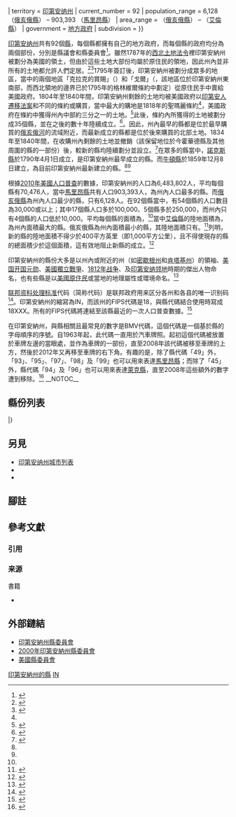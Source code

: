 {{noteTA
|1 = zh-cn:县; zh-tw:郡; zh-hk:縣
}}

{{Infobox subdivision type
| name             = 印第安納州行政區劃  
| map              = {{Image label begin|image=Indiana Locator Map.PNG|width={{{width|450}}}|float={{{float|right}}}|margin={{#switch:{{{float|right}}}|right=0.5em 0 0.5em 1em|left=0.5em 1em 0.5em 0}}}}
{{Image label|x=110|y=40|scale={{{width|450}}}/450|text=<sup>[[萊克縣_(印地安納州)|萊<br/>克<br/>縣]]</sup>}}
{{Image label|x=140|y=30|scale={{{width|450}}}/450|text=<sup>[[波特縣_(印地安納州)|波<br/>特<br/>縣]]</sup>}}
{{Image label|x=165|y=30|scale={{{width|450}}}/450|text=<sup>[[拉波特縣_(印地安納州)|拉波<br/>特縣]]</sup>}}
{{Image label|x=200|y=20|scale={{{width|450}}}/450|text=<sup>[[聖約瑟夫縣_(印地安納州)|聖約瑟<br/>夫縣]]</sup>}}
{{Image label|x=234|y=25|scale={{{width|450}}}/450|text=<sup>[[埃爾克哈特縣_(印地安納州)|埃爾克<br/>哈特縣]]</sup>}}
{{Image label|x=275|y=22|scale={{{width|450}}}/450|text=<sup>[[拉格蘭奇縣_(印地安納州)|拉格蘭<br/>奇縣]]</sup>}}
{{Image label|x=315|y=22|scale={{{width|450}}}/450|text=<sup>[[斯托本縣_(印地安納州)|斯托<br/>本縣]]</sup>}}
{{Image label|x=110|y=90|scale={{{width|450}}}/450|text=<sup>[[牛頓縣_(印地安納州)|牛<br/>頓<br/>縣]]</sup>}}
{{Image label|x=130|y=75|scale={{{width|450}}}/450|text=<sup>[[傑斯帕縣_(印地安納州)|傑<br/>斯<br/>帕<br/>縣]]</sup>}}
{{Image label|x=156|y=70|scale={{{width|450}}}/450|text=<sup>[[斯塔克縣_(印地安納州)|斯塔克縣]]</sup>}}
{{Image label|x=160|y=88|scale={{{width|450}}}/450|text=<sup>[[普瓦斯基縣_(印地安納州)|普瓦斯<br/>基縣]]</sup>}}
{{Image label|x=203|y=50|scale={{{width|450}}}/450|text=<sup>[[馬歇爾縣_(印地安納州)|馬歇<br/>爾縣]]</sup>}}
{{Image label|x=200|y=90|scale={{{width|450}}}/450|text=<sup>[[富爾頓縣_(印地安納州)|富爾頓縣]]</sup>}}
{{Image label|x=235|y=54|scale={{{width|450}}}/450|text=<sup>[[科西阿斯科縣_(印地安納州)|科西<br/>阿斯<br/>科縣]]</sup>}}
{{Image label|x=275|y=50|scale={{{width|450}}}/450|text=<sup>[[諾布爾縣_(印地安納州)|諾布爾縣]]</sup>}}
{{Image label|x=270|y=70|scale={{{width|450}}}/450|text=<sup>[[惠特利縣_(印地安納州)|惠特<br/>利縣]]</sup>}}
{{Image label|x=312|y=43|scale={{{width|450}}}/450|text=<sup>[[迪卡尔布县_(印第安纳州)|迪卡<br/>爾布縣]]</sup>}}
{{Image label|x=304|y=84|scale={{{width|450}}}/450|text=<sup>[[艾倫縣_(印地安納州)|艾倫縣]]</sup>}}
{{Image label|x=112|y=140|scale={{{width|450}}}/450|text=<sup>[[本頓縣_(印地安納州)|本頓縣]]</sup>}}
{{Image label|x=150|y=118|scale={{{width|450}}}/450|text=<sup>[[懷特縣_(印地安納州)|懷特縣]]</sup>}}
{{Image label|x=183|y=140|scale={{{width|450}}}/450|text=<sup>[[卡洛爾縣_(印地安納州)|卡洛<br/>爾縣]]</sup>}}
{{Image label|x=190|y=115|scale={{{width|450}}}/450|text=<sup>[[卡斯縣_(印地安納州)|卡斯縣]]</sup>}}
{{Image label|x=225|y=108|scale={{{width|450}}}/450|text=<sup>[[邁阿密縣_(印地安納州)|邁<br/>阿<br/>密]]</sup>}}
{{Image label|x=245|y=110|scale={{{width|450}}}/450|text=<sup>[[沃巴什縣_(印地安納州)|沃巴<br/>什縣]]</sup>}}
{{Image label|x=275|y=108|scale={{{width|450}}}/450|text=<sup>[[亨廷頓縣_(印地安納州)|亨廷<br/>頓縣]]</sup>}}
{{Image label|x=300|y=115|scale={{{width|450}}}/450|text=<sup>[[韋爾斯縣_(印地安納州)|韋<br/>爾<br/>斯]]</sup>}}
{{Image label|x=320|y=120|scale={{{width|450}}}/450|text=<sup>[[亞當斯縣_(印地安納州)|亞當<br/>斯縣]]</sup>}}
{{Image label|x=112|y=163|scale={{{width|450}}}/450|text=<sup>[[沃倫縣_(印地安納州)|沃倫縣]]</sup>}}
{{Image label|x=152|y=157|scale={{{width|450}}}/450|text=<sup>[[蒂珀卡努縣_(印地安納州)|蒂珀<br/>卡努]]</sup>}}
{{Image label|x=188|y=168|scale={{{width|450}}}/450|text=<sup>[[克林頓縣_(印地安納州)|克林<br/>頓縣]]</sup>}}
{{Image label|x=210|y=156|scale={{{width|450}}}/450|text=<sup>[[霍華德縣_(印地安納州)|霍華德縣]]</sup>}}
{{Image label|x=212|y=169|scale={{{width|450}}}/450|text=<sup>[[蒂普頓縣_(印地安納州)|蒂普頓縣]]</sup>}}
{{Image label|x=250|y=150|scale={{{width|450}}}/450|text=<sup>[[格蘭特縣_(印地安納州)|格蘭特]]</sup>}}
{{Image label|x=280|y=150|scale={{{width|450}}}/450|text=<sup>[[布萊克福德縣_(印地安納州)|布萊克<br/>福德]]</sup>}}
{{Image label|x=310|y=165|scale={{{width|450}}}/450|text=<sup>[[傑伊縣_(印地安納州)|傑伊縣]]</sup>}}
{{Image label|x=122|y=200|scale={{{width|450}}}/450|text=<sup>[[方廷縣_(印地安納州)|方廷]]</sup>}}
{{Image label|x=148|y=190|scale={{{width|450}}}/450|text=<sup>[[蒙哥馬利縣_(印地安納州)|蒙哥馬<br/>利縣]]</sup>}}
{{Image label|x=185|y=200|scale={{{width|450}}}/450|text=<sup>[[布恩縣_(印地安納州)|布恩縣]]</sup>}}
{{Image label|x=220|y=190|scale={{{width|450}}}/450|text=<sup>[[漢密爾頓縣_(印地安納州)|漢密<br/>爾頓]]</sup>}}
{{Image label|x=250|y=186|scale={{{width|450}}}/450|text=<sup>[[麥迪遜縣_(印地安納州)|麥迪<br/>遜縣]]</sup>}}
{{Image label|x=278|y=175|scale={{{width|450}}}/450|text=<sup>[[特拉華縣_(印地安納州)|特拉<br/>華縣]]</sup>}}
{{Image label|x=310|y=180|scale={{{width|450}}}/450|text=<sup>[[蘭道夫縣_(印地安納州)|蘭道<br/>夫縣]]</sup>}}
{{Image label|x=55|y=235|scale={{{width|450}}}/450|text=<sup>[[弗米利恩縣_(印地安納州)|弗米利恩縣→]]</sup>}}
{{Image label|x=120|y=225|scale={{{width|450}}}/450|text=<sup>[[帕克縣_(印地安納州)|帕克縣]]</sup>}}
{{Image label|x=155|y=240|scale={{{width|450}}}/450|text=<sup>[[普特南縣_(印地安納州)|普特<br/>南縣]]</sup>}}
{{Image label|x=180|y=220|scale={{{width|450}}}/450|text=<sup>[[亨德里克斯縣_(印地安納州)|亨德里<br/>克斯縣]]</sup>}}
{{Image label|x=215|y=224|scale={{{width|450}}}/450|text=<sup>[[馬里昂縣_(印地安納州)|馬里<br/>昂縣]]</sup>}}
{{Image label|x=245|y=222|scale={{{width|450}}}/450|text=<sup>[[漢考克縣_(印地安納州)|漢考<br/>克縣]]</sup>}}
{{Image label|x=275|y=210|scale={{{width|450}}}/450|text=<sup>[[亨利县_(印第安纳州)|亨利縣]]</sup>}}
{{Image label|x=306|y=215|scale={{{width|450}}}/450|text=<sup>[[韋恩縣_(印地安納州)|韋恩縣]]</sup>}}
{{Image label|x=110|y=256|scale={{{width|450}}}/450|text=<sup>[[維哥縣_(印地安納州)|維<br/>哥<br/>縣]]</sup>}}
{{Image label|x=136|y=257|scale={{{width|450}}}/450|text=<sup>[[克莱县_(印第安纳州)|克<br/>萊<br/>縣]]</sup>}}
{{Image label|x=151|y=280|scale={{{width|450}}}/450|text=<sup>[[歐文縣_(印地安納州)|歐文縣]]</sup>}}
{{Image label|x=183|y=265|scale={{{width|450}}}/450|text=<sup>[[摩根縣_(印地安納州)|摩根縣]]</sup>}}
{{Image label|x=217|y=260|scale={{{width|450}}}/450|text=<sup>[[約翰遜縣_(印地安納州)|約翰遜]]</sup>}}
{{Image label|x=246|y=250|scale={{{width|450}}}/450|text=<sup>[[謝爾比縣_(印地安納州)|謝爾<br/>比縣]]</sup>}}
{{Image label|x=270|y=252|scale={{{width|450}}}/450|text=<sup>[[拉什縣_(印地安納州)|拉什縣]]</sup>}}
{{Image label|x=300|y=245|scale={{{width|450}}}/450|text=<sup>[[費耶特縣_(印地安納州)|費耶<br/>特縣]]</sup>}}
{{Image label|x=325|y=250|scale={{{width|450}}}/450|text=<sup>[[猶尼昂縣_(印地安納州)|←猶尼昂縣]]</sup>}}
{{Image label|x=107|y=294|scale={{{width|450}}}/450|text=<sup>[[沙利文縣_(印地安納州)|沙利<br/>文縣]]</sup>}}
{{Image label|x=142|y=312|scale={{{width|450}}}/450|text=<sup>[[格林縣_(印地安納州)|格林縣]]</sup>}}
{{Image label|x=184|y=300|scale={{{width|450}}}/450|text=<sup>[[門羅縣_(印地安納州)|門羅]]</sup>}}
{{Image label|x=205|y=290|scale={{{width|450}}}/450|text=<sup>[[布朗縣_(印地安納州)|布朗]]</sup>}}
{{Image label|x=236|y=285|scale={{{width|450}}}/450|text=<sup>[[巴塞洛穋縣_(印地安納州)|巴塞洛<br/>穋縣]]</sup>}}
{{Image label|x=270|y=280|scale={{{width|450}}}/450|text=<sup>[[第開特縣_(印地安納州)|第開特縣]]</sup>}}
{{Image label|x=302|y=270|scale={{{width|450}}}/450|text=<sup>[[富蘭克林縣_(印地安納州)|富蘭克林縣]]</sup>}}
{{Image label|x=100|y=355|scale={{{width|450}}}/450|text=<sup>[[諾克斯縣_(印地安納州)|諾克斯]]</sup>}}
{{Image label|x=136|y=340|scale={{{width|450}}}/450|text=<sup>[[戴維斯縣_(印地安納州)|戴維<br/>斯縣]]</sup>}}
{{Image label|x=166|y=332|scale={{{width|450}}}/450|text=<sup>[[馬丁縣_(印地安納州)|馬<br/>丁<br/>縣]]</sup>}}
{{Image label|x=185|y=322|scale={{{width|450}}}/450|text=<sup>[[勞倫斯縣_(印地安納州)|勞倫<br/>斯縣]]</sup>}}
{{Image label|x=220|y=320|scale={{{width|450}}}/450|text=<sup>[[杰克逊县_(印第安纳州)|傑克<br/>遜縣]]</sup>}}
{{Image label|x=259|y=312|scale={{{width|450}}}/450|text=<sup>[[詹寧斯縣_(印地安納州)|詹寧<br/>斯縣]]</sup>}}
{{Image label|x=289|y=300|scale={{{width|450}}}/450|text=<sup>[[里普利縣_(印地安納州)|里普<br/>利縣]]</sup>}}
{{Image label|x=320|y=290|scale={{{width|450}}}/450|text=<sup>[[迪爾伯恩縣_(印地安納州)|迪爾<br/>伯恩]]</sup>}}
{{Image label|x=325|y=320|scale={{{width|450}}}/450|text=<sup>[[俄亥俄县_(印第安纳州)|←俄亥俄縣]]</sup>}}
{{Image label|x=83|y=390|scale={{{width|450}}}/450|text=<sup>[[吉布森縣_(印地安納州)|吉布森縣]]</sup>}}
{{Image label|x=114|y=376|scale={{{width|450}}}/450|text=<sup>[[派克縣_(印地安納州)|派克縣]]</sup>}}
{{Image label|x=148|y=380|scale={{{width|450}}}/450|text=<sup>[[杜波伊斯縣_(印地安納州)|杜波<br/>伊斯]]</sup>}}
{{Image label|x=185|y=358|scale={{{width|450}}}/450|text=<sup>[[奧蘭治縣_(印地安納州)|奧蘭<br/>治縣]]</sup>}}
{{Image label|x=220|y=355|scale={{{width|450}}}/450|text=<sup>[[華盛頓縣_(印地安納州)|華盛<br/>頓縣]]</sup>}}
{{Image label|x=240|y=345|scale={{{width|450}}}/450|text=<sup>[[斯科特縣_(印地安納州)|斯科特縣]]</sup>}}
{{Image label|x=260|y=335|scale={{{width|450}}}/450|text=<sup>[[傑佛遜縣_(印第安納州)|傑佛遜縣]]</sup>}}
{{Image label|x=300|y=337|scale={{{width|450}}}/450|text=<sup>[[瑞士縣_(印地安納州)|↑<br/>瑞士縣]]</sup>}}
{{Image label|x=50|y=420|scale={{{width|450}}}/450|text=<sup>[[波西縣_(印地安納州)|波西縣]]</sup>}}
{{Image label|x=92|y=422|scale={{{width|450}}}/450|text=<sup>[[范德堡縣_(印地安納州)|范德堡縣]]</sup>}}
{{Image label|x=110|y=410|scale={{{width|450}}}/450|text=<sup>[[沃里克縣_(印地安納州)|沃里克縣]]</sup>}}
{{Image label|x=140|y=422|scale={{{width|450}}}/450|text=<sup>[[斯潘塞縣_(印地安納州)|斯潘塞縣]]</sup>}}
{{Image label|x=165|y=412|scale={{{width|450}}}/450|text=<sup>[[佩里縣_(印地安納州)|佩里縣]]</sup>}}
{{Image label|x=182|y=387|scale={{{width|450}}}/450|text=<sup>[[克勞福德縣_(印地安納州)|克勞福德縣]]</sup>}}
{{Image label|x=218|y=400|scale={{{width|450}}}/450|text=<sup>[[哈里森縣_(印地安納州)|哈里森縣]]</sup>}}
{{Image label|x=243|y=390|scale={{{width|450}}}/450|text=<sup>[[弗洛伊德縣_(印地安納州)|←弗洛伊德縣]]</sup>}}
{{Image label|x=245|y=370|scale={{{width|450}}}/450|text=<sup>[[克拉克縣_(印地安納州)|克拉克縣]]</sup>}}
{{Image label end}}
| territory        = [[印第安纳州|印第安纳州]]
| current_number   = 92
| population_range =  6,128 （[[俄亥俄县_(印第安纳州)|俄亥俄縣]]） – 903,393 （[[馬里昂縣_(印地安納州)|馬里昂縣]]）
| area_range       =  {{Convert|86|sqmi}} （[[俄亥俄县_(印第安纳州)|俄亥俄縣]]） – {{Convert|657|sqmi}} （[[艾倫縣_(印地安納州)|艾倫縣]]）
| government       = [[地方政府|地方政府]]
| subdivision      = {{tsl|en|List of Indiana townships|印第安納州鎮區列表|1008個鎮區}}
}}

[[印第安纳州|印第安纳州]]共有92個[[县_(美国)|縣]]，每個縣都擁有自己的地方政府，而每個縣的政府均分為兩個部份，分別是縣議會和縣委員會<ref>{{cite web| title=2009 Guide to Indiana County Government| url=https://www.pfw.edu/dotAsset/c78253c7-7f49-4d54-b3aa-6c44ccd4d8db.pdf&ved=2ahUKEwizp-66xubjAhWGM94KHYOXB7YQFjAAegQIARAB&usg=AOvVaw2nfq41UTd0lYzqbXdqADBS| access-date=2021-08-18| archive-date=2020-11-19| archive-url=https://web.archive.org/web/20201119092736/https://www.pfw.edu/dotAsset/c78253c7-7f49-4d54-b3aa-6c44ccd4d8db.pdf%26ved%3D2ahUKEwizp-66xubjAhWGM94KHYOXB7YQFjAAegQIARAB%26usg%3DAOvVaw2nfq41UTd0lYzqbXdqADBS| dead-url=no}}</ref>。雖然1787年的[[西北土地法令|西北土地法令]]裡印第安納州被劃分為美國的領土，但由於這些土地大部份均屬於原住民的領地，因此州內並非所有的土地都允許人們定居。<ref>{{cite web| title=Land Ordinance of 1785| url=http://ohiohistorycentral.org/w/Land_Ordinance_of_1785?rec=1472| publisher=Ohio History Central| accessdate=2018-12-16| archive-date=2019-08-05| archive-url=https://web.archive.org/web/20190805223442/http://ohiohistorycentral.org/w/Land_Ordinance_of_1785?rec=1472| dead-url=no}}</ref><ref name="HistLandQuest">{{cite book |title=History of the land question in the United States |url=https://books.google.com/books?id=PY0VAAAAYAAJ&printsec=titlepage&hl=en#v=onepage&q&f=false |last=Shōsuke |first=Satō |publisher=Johns Hopkins |page=352 |date=1886 |access-date=2019-08-03 |archive-date=2021-02-04 |archive-url=https://web.archive.org/web/20210204085541/https://books.google.com/books?id=PY0VAAAAYAAJ&printsec=titlepage&hl=en#v=onepage&q&f=false |dead-url=no }}</ref>1795年{{tsl|en|The Vincennes Tract|萬塞訥條約}}簽訂後，印第安納州被劃分成眾多的地區，當中的兩個地區「克拉克的賞賜」（{{lang-en|Clark's Grant}}）和「戈爾」（{{lang-en|The Gore}}，該地區位於印第安納州東南部，而西北領地的邊界已於1795年的格林維爾條約中劃定）從原住民手中賣給美國政府。1804年至1840年間，印第安納州剩餘的土地均被美國政府以[[印第安人遷移法案|印第安人遷移法案]]和不同的條約或購買，當中最大的購地是1818年的聖瑪麗條約<ref group="注" name="Purchase" />，美國政府在條約中獲得州內中部約三分之一的土地。<ref>{{cite journal| last=Horsman| first=Reginald| title=The Northwest Ordinance and the Shaping of an Expanding Republic| url=https://archive.org/details/sim_wisconsin-magazine-of-history_autumn-1989_73_1/page/21| journal=The Wisconsin Magazine of History| date=1989| volume=73| issue=1| pages=21–32| jstor=4636235}}</ref>此後，條約內所獲得的土地被劃分成35個縣，並在之後的數十年陸續成立。<ref>{{cite web|title=Indian Affairs: Laws and Treaties - Treaty with the Miami, 1818|url=http://digital.library.okstate.edu/kappler/Vol2/treaties/mia0171.htm|access-date=2019-08-03|archive-url=https://web.archive.org/web/20070711061041/http://digital.library.okstate.edu/kappler/Vol2/treaties/mia0171.htm|archive-date=2007-07-11|dead-url=yes}}</ref>。因此，州內最早的縣都是位於最早購買的[[俄亥俄河|俄亥俄河]]的流域附近，而最新成立的縣都是位於後來購買的北部土地。1834年至1840年間，在收購州內剩餘的土地並撤銷{{tsl|en|Big Miami Reserve|大邁阿密保留地}}（該保留地位於今霍華德縣及其他周圍的縣的一部份）後，較新的縣均陸續劃分並設立。<ref name="Gannett">{{cite book | url=https://books.google.com/books?id=9V1IAAAAMAAJ&pg=PA105#v=onepage&q&f=false | title=The Origin of Certain Place Names in the United States | publisher=Govt. Print. Off. | author=Gannett, Henry | year=1905 | pages=105 | access-date=2019-08-03 | archive-date=2019-04-06 | archive-url=https://web.archive.org/web/20190406065122/https://books.google.com/books?id=9V1IAAAAMAAJ&pg=PA105#v=onepage&q&f=false | dead-url=no }}</ref>在眾多的縣當中，[[諾克斯縣_(印地安納州)|諾克斯縣]]於1790年4月1日成立，是印第安納州最早成立的縣。而[[牛頓縣_(印地安納州)|牛頓縣]]於1859年12月8日建立，為目前印第安納州最新建立的縣。<ref name="Gannett" /><ref group="注" name="Newton" />

根據[[2010年美國人口普查|2010年美國人口普查]]的數據，印第安納州的人口為6,483,802人，平均每個縣有70,476人，當中[[馬里昂縣_(印地安納州)|馬里昂縣]]共有人口903,393人，為州內人口最多的縣。而[[俄亥俄县_(印第安纳州)|俄亥俄縣]]為州內人口最少的縣，只有6,128人。在92個縣當中，有54個縣的人口數目為30,000或以上；其中17個縣人口多於100,000、5個縣多於250,000，而州內只有4個縣的人口低於10,000。平均每個縣的面積為{{convert|396|mi2|km2}}，<ref name="StatsIndiana" />當中[[艾倫縣_(印地安納州)|艾倫縣]]的陸地面積為{{convert|657|mi2|km2}}，為州內面積最大的縣。俄亥俄縣為州內面積最小的縣，其陸地面積只有{{convert|86|mi2|km2}}。<ref name="NACO">{{cite web|url=http://www.naco.org/Counties/Pages/FindACounty.aspx|title=NACo - Find a county|author=National Association of Counties|accessdate=2014-06-01|archive-date=2012-07-12|archive-url=https://www.webcitation.org/6962cjXgL?url=http://www.naco.org/Counties/Pages/FindACounty.aspx|dead-url=no}}</ref>{{tsl|en|Constitution of Indiana|印第安納州憲法}}列明，新的縣的陸地面積不得少於400平方英里（即1,000平方公里），且不得使現存的縣的總面積少於這個面積，這有效地阻止新縣的成立。<ref>{{cite web|url=http://www.in.gov/legislative/ic/code/const/art15.html|title=IN Const. art. XV, § 7 - Constitution of the State of Indiana, as amended|year=1851|publisher=Indiana Legislature|accessdate=2008-12-28|archive-date=2014-06-05|archive-url=https://web.archive.org/web/20140605052704/http://www.in.gov/legislative/ic/code/const/art15.html|dead-url=no}}</ref>

印第安納州的縣份大多是以州內或附近的州（如[[密歇根州|密歇根州]]和[[肯塔基州|肯塔基州]]）的領袖、[[美国开国元勋|美国开国元勋]]、[[美國獨立戰爭|美國獨立戰爭]]、[[1812年战争|1812年战争]]、{{tsl|en|Battle of Tippecanoe|蒂珀卡努戰爭}}及[[印第安纳领地|印第安纳领地]]時期的傑出人物命名，也有些縣是以[[美國原住民|美國原住民]]或當地的地理屬性或環境命名。<ref>{{cite book|author=De Witt Clinton Goodrich & Charles Richard Tuttle|publisher=R. S. Peale & co.|year=1875|location=Indiana|title=An Illustrated History of the State of Indiana|url=https://books.google.com/books?id=YDIUAAAAYAAJ|pages=577|access-date=2019-08-03|archive-date=2016-07-02|archive-url=https://web.archive.org/web/20160702005353/https://books.google.com/books?id=YDIUAAAAYAAJ|dead-url=no}}</ref>

[[联邦资料处理标准|联邦资料处理标准]]代码（简称{{lang|en|FIPS}}代码）是联邦政府用来区分各州和各县的唯一识别码<ref>{{cite web |url = http://www.itl.nist.gov/fipspubs/fip6-4.htm |title = FIPS Publish 6-4 |publisher = National Institute of Standards and Technology |accessdate = 2013-11-18 |archiveurl = https://web.archive.org/web/20130929074056/http://www.itl.nist.gov/fipspubs/fip6-4.htm |deadurl = yes |archivedate = 2013-09-29 }}</ref>。印第安納州的縮寫為IN，而該州的FIPS代碼是18，與縣代碼結合使用時寫成18XXX。所有的FIPS代碼將連結至該縣最近的一次人口普查數據。<ref>{{cite web|url=http://www.itl.nist.gov/fipspubs/fip6-4.htm|title=FIPS Publication 6-4|publisher=National Institute of Standards and Technology|accessdate=2007-04-11|archive-url=https://web.archive.org/web/20130929074056/http://www.itl.nist.gov/fipspubs/fip6-4.htm|archive-date=2013-09-29|dead-url=yes}}</ref>

在印第安納州，與縣相關且最常見的數字是BMV代碼，這個代碼是一個基於縣的字母順序的序號。自1963年起，此代碼一直用於汽車牌照。起初這個代碼被放置於車牌左邊的當眼處，並作為車牌的一部份，直至2008年該代碼被移至車牌的上方，然後於2012年又再移至車牌的右下角。有趣的是，除了縣代碼「49」外，「93」、「95」、「97」、「98」及「99」也可以用來表達[[馬里昂縣_(印地安納州)|馬里昂縣]]；而除了「45」外，縣代碼「94」及「96」也可以用來表達[[萊克縣_(印地安納州)|萊克縣]]，直至2008年這些額外的數字遭到移除。<ref>{{cite web|url=http://www.15q.net/in.html|title=Indiana License Plates, 1969-Present|date=2016-02-28|access-date=2019-08-03|archive-date=2020-11-12|archive-url=https://web.archive.org/web/20201112032248/https://www.15q.net/in.html|dead-url=no}}</ref>
__NOTOC__
== 縣份列表 ==
{{Countytabletop
| region_width      =
| fips_ref          = <ref name="FIPS">{{cite web |url=http://www.epa.gov/enviro/county-fips-code-listing-state-indiana |title=EPA County FIPS Code Listing |work=EPA.gov |accessdate=2008-02-23 |archive-date=2016-03-04 |archive-url=https://web.archive.org/web/20160304192035/http://www.epa.gov/enviro/county-fips-code-listing-state-indiana |dead-url=no }}</ref>
| region_seat_title = [[县城|县城]]
| region_seat_width =
| region_seat_ref   = <ref name="NACO"/><ref name="IHB">{{cite web|url=http://www.in.gov/history/2911.htm|title=Origin of Indiana County Names|publisher=Indiana Historical Bureau|accessdate=2009-01-04|archive-date=2008-03-23|archive-url=https://web.archive.org/web/20080323083759/http://www.in.gov/history/5197.htm|dead-url=no}}</ref>
| data2_title       = 成立日期
| data2_width       =
| data2_ref         = <ref name="NACO"/><ref name="IHB"/>
| data3_title       = 拆分自
| data3_width       =
| data3_ref         =
| data4_title       = 辭源
| data4_width       =
| data4_ref         = <ref>{{cite web|url=http://www.in.gov/history/2911.htm|title=Origin of Indiana County Names|date=2009-01-04|accessdate=2019-08-03|archive-date=2008-03-23|archive-url=https://web.archive.org/web/20080323083759/http://www.in.gov/history/5197.htm|dead-url=no}}</ref>
| data4_unsortable  = yes
| data5_title       = BMV代碼
| data5_ref         = <ref>{{cite web|url=http://www.bmv.in.gov/|title=Indiana BMV website|date=2016-02-28}}</ref>
| population_ref    = <small>（2010年）</small><ref name="StatsIndiana">{{cite web|url=http://www.stats.indiana.edu/population/popTotals/2017_cntyest.asp|title=Population Estimates for Indiana Counties, 2010-2017|publisher=StatsIndiana|accessdate=2018-06-04l1|archive-date=2020-11-19|archive-url=https://web.archive.org/web/20201119092850/http://www.stats.indiana.edu/population/popTotals/2017_cntyest.asp|dead-url=no}}</ref>
| area_ref          = <small>（陸地面積）</small><ref name="NACO"/><ref>{{cite web|url=http://factfinder.census.gov/servlet/GCTTable?_bm=y&-context=gct&-ds_name=DEC_2000_PL_U&-CONTEXT=gct&-mt_name=DEC_2000_PL_U_GCTPL_ST2&-tree_id=400&-redoLog=true&-_caller=geoselect&-geo_id=04000US18&-format=ST-2&-_lang=en|title=Indiana -- County|publisher=U.S. Census Bureau|accessdate=2009-01-04|archive-url=https://archive.today/20200210223924/http://factfinder.census.gov/servlet/GCTTable?_bm=y&-context=gct&-ds_name=DEC_2000_PL_U&-CONTEXT=gct&-mt_name=DEC_2000_PL_U_GCTPL_ST2&-tree_id=400&-redoLog=true&-_caller=geoselect&-geo_id=04000US18&-format=ST-2&-_lang=en|archive-date=2020-02-10|dead-url=yes}}</ref>
}}
{{Countyrow|Name=亞當斯縣|N=18|Num=001|Seat=第開特|Data2={{dts|1836|2|7}}|Data3=1818年的{{tsl|en|New Purchase (1818)|新購地 (1818年)|亞當斯購地}}<ref group="注" name="Purchase" /> |Data4=[[约翰·昆西·亚当斯|约翰·昆西·亚当斯]] <small>（1767－1848）</small>，第六任[[美国总统|美国总统]] <small>（1825－1829）</small> |Data5=1|Population=34387|Area=339 |Map=Map of Indiana highlighting Adams County.svg |Size=80px}}
{{Countyrow|Name=艾倫縣|N=18|Num=003|Seat=韋恩堡|Data2={{dts|1823|12|12}} |Data3=1818年的{{tsl|en|New Purchase (1818)|新購地 (1818年)|新購地}}<ref group="注" name="Purchase" /> |Data4={{tsl|en|John Allen (soldier)|約翰·艾倫 (士兵)|約翰·艾倫}}中將 <small>（1772－1813）</small>，[[肯塔基州|肯塔基州]]參議院議員，於[[1812年戰爭|1812年戰爭]]陣亡<ref group="注" name = "Tippecanoe"/>|Data5=2|Population=355329|Area=657 |Map=Map of Indiana highlighting Allen County.svg |Size=80px}}
{{Countyrow|Name=巴塞洛穋縣|N=18|Num=005|Seat=哥倫布|Data2={{dts|1821|1|8}} |Data3=[[傑克遜縣_(印地安納州)|傑克遜縣]]和1818年的{{tsl|en|New Purchase (1818)|新購地 (1818年)|新購地}}<ref group="注" name="Purchase" /> |Data4= {{tsl|en|Lt. Col. Joseph Bartholomew|約瑟·巴塞洛穋中校|約瑟·巴塞洛穋}}[[中校|中校]] <small>（1766－1840）</small>，<ref group="注" name = "Tippecanoe"/>{{tsl|en|Battle of Tippecanoe|蒂珀卡努戰爭}}英雄|Data5=3|Population=76794|Area=407 |Map=Map of Indiana highlighting Bartholomew County.svg |Size=80px}}
{{Countyrow|Name=本頓縣|N=18|Num=007|Seat=福勒|Data2={{dts|1840|2|18}} |Data3=[[傑斯帕縣_(印地安納州)|傑斯帕縣]] |Data4={{tsl|en|Thomas Hart Benton (senator)|汤玛斯·哈特·本顿 (参议员)|汤玛斯·哈特·本顿}} <small>（1782－1858）</small>，來自[[密苏里州|密苏里州]]的[[美国参议院|联邦参议员]]|Data5=4|Population=8854|Area=406 |Map=Map of Indiana highlighting Benton County.svg |Size=80px}}
{{Countyrow|Name=布萊克福德縣|N=18|Num=009|Seat=哈特福德城|Data2={{dts|1838|2|15}} |Data3=[[傑伊縣_(印地安納州)|傑伊縣]] |Data4={{tsl|en|Isaac Blackford|艾薩克·布萊克福德}} <small>（1786－1859）</small>，[[印第安纳州众议院|印第安纳州众议院]]議員 <small>（1816－1817）</small>及{{tsl|en|Indiana Supreme Court|印第安納州最高法院}}首席大法官 <small>（1817－1853）</small>|Data5=5|Population=12766|Area=165 |Map=Map of Indiana highlighting Blackford County.svg |Size=80px}}
{{Countyrow|Name=布恩縣|N=18|Num=011|Seat=黎巴嫩|Data2={{dts|1830|1|29}} |Data3=1818年的{{tsl|en|New Purchase (1818)|新購地 (1818年)|亞當斯購地}}<ref group="注" name="Purchase" />及1826年{{tsl|en|Treaty of Mississinewas|密西辛瓦斯條約|沃巴什條約}}的購地 |Data4=[[丹尼爾·布恩|丹尼爾·布恩]] <small>（1734－1820）</small>，一名美國拓荒者|Data5=6|Population=56640|Area=423 |Map=Map of Indiana highlighting Boone County.svg |Size=80px}}
{{Countyrow|Name=布朗縣|N=18|Num=013|Seat=納什維爾|Data2={{dts|1836|2|3}} |Data3=[[巴塞洛穋縣_(印地安納州)|巴塞洛穋縣]]、[[杰克逊县_(印第安纳州)|傑克遜縣]]和[[門羅縣_(印地安納州)|門羅縣]] |Data4= {{tsl|en|Jacob Brown|雅各伯·布朗|雅各伯·詹寧斯·布朗}}[[將軍_(軍銜)|將軍]] <small>（1755－1828）</small>，[[1812年战争|1812年战争]]英雄<ref group="注" name = "Tippecanoe"/>|Data5=7|Population=15242|Area=312 |Map=Map of Indiana highlighting Brown County.svg |Size=80px}}
{{Countyrow|Name=卡洛爾縣|N=18|Num=015|Seat=德爾菲|Data2={{dts|1828|1|17}} |Data3=1818年的{{tsl|en|New Purchase (1818)|新購地 (1818年)|亞當斯購地}}<ref group="注" name="Purchase" />及1826年{{tsl|en|Treaty of Mississinewas|密西辛瓦斯條約|沃巴什條約}}的購地 |Data4=[[查尔斯·卡罗尔|查尔斯·卡罗尔]]<small>（1737–1832）</small>，《[[美國獨立宣言|美國獨立宣言]]》簽署者中唯一的[[天主教|天主教]]徒及最晚去世者 |Data5=8|Population=20165|Area=372 |Map=Map of Indiana highlighting Carroll County.svg |Size=80px}}
{{Countyrow|Name=卡斯縣|N=18|Num=017|Seat=洛根斯波特|Data2={{dts|1828|12|18}} |Data3=非建制領土<ref group="注" name="Unorganized" /> |Data4=[[刘易斯·卡斯|刘易斯·卡斯]] <small>（1782－1866）</small>，[[密西根州|密西根州]]参议员<small>（1845－1857） </small>以及[[美国战争部长|美国战争部长]] <small>（1831－1836）</small> |Data5=9|Population=38966|Area=412 |Map=Map of Indiana highlighting Cass County.svg |Size=80px}}
{{Countyrow|Name=克拉克縣|N=18|Num=019|Seat=傑佛遜維爾|Data2={{dts|1801|2|3}} |Data3=[[諾克斯縣_(印地安納州)|諾克斯縣]] |Data4=[[喬治·羅傑斯·克拉克|喬治·羅傑斯·克拉克]] <small>（1752－1818）</small>，[[美國革命|美國革命]]時期[[西北領地|西北領地]]的最高軍官|Data5=10|Population=110232|Area=373 |Map=Map of Indiana highlighting Clark County.svg |Size=80px}}
{{Countyrow|Name=克萊縣|N=18|Num=021|Seat=巴西|Data2={{dts|1825|2|12}} |Data3=[[歐文縣_(印地安納州)|歐文縣]]、[[普特南縣_(印地安納州)|普特南縣]]、[[沙利文縣_(印地安納州)|沙利文]]和[[維哥縣_(印地安納州)|維哥縣]] |Data4=[[亨利·克莱|亨利·克莱]] <small>（1777－1852）</small>，[[肯塔基州|肯塔基州]]联邦参议员及第九任美国国务卿 <small>（1825–1829）</small> |Data5=11|Population=26890|Area=358 |Map=Map of Indiana highlighting Clay County.svg |Size=80px}}
{{Countyrow|Name=克林頓縣|N=18|Num=023|Seat=法蘭克福|Data2={{dts|1830|1|29}} |Data3=1818年的{{tsl|en|New Purchase (1818)|新購地 (1818年)|亞當斯購地}}<ref group="注" name="Purchase" />及1826年{{tsl|en|Treaty of Mississinewas|密西辛瓦斯條約|沃巴什條約}}的購地 |Data4=[[德威特·克林頓|德威特·克林頓]] <small>（1769－1828）</small>，第七、九任{{tsl|en|List of Governors of New York|紐約州州長列表|紐約州州長}} <small>（1817－1822，1825－1828）</small>及[[伊利運河|伊利運河]]的構思者 |Data5=12|Population=33224|Area=405 |Map=Map of Indiana highlighting Clinton County.svg |Size=80px}}
{{Countyrow|Name=克勞福德縣|N=18|Num=025|Seat=英吉利|Data2={{dts|1818|1|29}} |Data3=[[奧蘭治縣_(印地安納州)|奧蘭治]]、[[哈里森縣_(印地安納州)|哈里森縣]]和[[佩里縣_(印地安納州)|佩里縣]] |Data4={{tsl|en|William Crawford (soldier)|威廉·克勞福德 (士兵)|威廉·克勞福德}}中將 <small>（1722－1782）</small>，美國中西部的測量員及[[北美印第安战争|北美印第安战争]]英雄|Data5=13|Population=10713|Area=306 |Map=Map of Indiana highlighting Crawford County.svg |Size=80px}}
{{Countyrow|Name=戴維斯縣|N=18|Num=027|Seat=華盛頓|Data2={{dts|1818|2|2|}} |Data3=[[諾克斯縣_(印地安納州)|諾克斯縣]] |Data4={{tsl|en|Joseph Hamilton Daveiss|約翰夫·漢密爾頓·戴維斯}} <small>（1774－1811）</small>，<ref group="注" name = "Tippecanoe"/>{{tsl|en|Battle of Tippecanoe|蒂珀卡努戰爭}}的指揮官，於戰爭中陣亡 |Data5=14|Population=31648|Area=429 |Map=Map of Indiana highlighting Daviess County.svg |Size=80px}}
{{Countyrow|Name=迪爾伯恩縣|N=18|Num=029|Seat=勞倫斯堡|Data2={{dts|1803|3|7}} |Data3=[[克拉克縣_(印地安納州)|克拉克縣]]和[[漢密爾頓縣_(俄亥俄州)|俄亥俄州的漢密爾頓縣]] |Data4= [[亨利·迪尔伯恩|亨利·迪尔伯恩]] <small>（1751－1829）</small>， 第五任[[美国战争部长|美国战争部长]] <small>（1801－1809）</small>，|Data5=15|Population=50,047|Area=305 |Map=Map of Indiana highlighting Dearborn County.svg |Size=80px}}
{{Countyrow|Name=第開特縣|N=18|Num=031|Seat=格林斯堡|Data2={{dts|1821|12|12}} |Data3=1818年的{{tsl|en|New Purchase (1818)|新購地 (1818年)|新購地}}<ref group="注" name="Purchase" /> |Data4={{tsl|en|Stephen Decatur|史蒂芬·第開特}} <small>（1779－1820）</small>，美國海軍準將及[[1812年战争|1812年战争]]英雄，於19世紀早期對抗[[巴巴里海盗|巴巴里海盗]]而知名 |Data5=16|Population=25740|Area=373 |Map=Map of Indiana highlighting Decatur County.svg |Size=80px}}
{{Countyrow|Name=迪卡爾布縣|N=18|Num=033|Seat=奧本|Data2={{dts|1835|2|7}} |Data3=非建制領土<ref group="注" name="Unorganized" /> |Data4=「巴倫」·{{tsl|en|Johann DeKalb|約翰·迪卡爾布}} <small>（1721－1780）</small>，一名[[拉法耶特侯爵|拉法耶特侯爵]]手下的德國人，曾擔任殖民軍檢察長|Data5=17|Population=40285|Area=363 |Map=Map of Indiana highlighting DeKalb County.svg |Size=80px}}
{{Countyrow|Name=特拉華縣|N=18|Num=035|Seat=蒙夕|Data2={{dts|1827|1|26}}<ref group="注" name = "Delaware"/> |Data3=1818年的{{tsl|en|New Purchase (1818)|新購地 (1818年)|新購地}}<ref group="注" name="Purchase" />  |Data4=[[莱纳佩人|特拉華人]]，美國原住民的一支 |Data5=18|Population=117671|Area=392 |Map=Map of Indiana highlighting Delaware County.svg |Size=80px}}
{{Countyrow|Name=杜波伊斯縣|N=18|Num=037|Seat=傑斯帕|Data2={{dts|1817|12|20}} |Data3=[[佩里縣_(印地安納州)|佩里縣]]和[[派克縣_(印地安納州)|派克縣]] |Data4={{tsl|en|Toussaint Dubois|圖森·杜布瓦}} <small>（1762－1816）</small>，<ref group="注" name = "Tippecanoe"/>{{tsl|en|Battle of Tippecanoe|蒂珀卡努戰爭}}英雄 |Data5=19|Population=41889|Area=427 |Map=Map of Indiana highlighting Dubois County.svg |Size=80px}}
{{Countyrow|Name=埃爾克哈特縣|N=18|Num=039|Seat=戈申|Data2={{dts|1830|1|29}} |Data3=非建制領土<ref group="注" name="Unorganized" /> |Data4=縣名來源具有爭議性，可能得名自埃爾克哈特人，[[美洲原住民|美洲原住民]]的一支 |Data5=20|Population=197559|Area=463 |Map=Map of Indiana highlighting Elkhart County.svg |Size=80px}}
{{Countyrow|Name=費耶特縣|N=18|Num=041|Seat=科納斯維爾|Data2={{dts|1818|1|29}} |Data3=[[富蘭克林縣_(印地安納州)|富蘭克林縣]]、[[韋恩縣_(印地安納州)|韋恩縣]]及非建制領土<ref group="注" name="Unorganized" /> |Data4=[[拉法耶特侯爵|拉法耶特侯爵]] <small>（1757－1834）</small>，[[美國獨立戰爭|美國獨立戰爭]]英雄和[[法國大革命|法國大革命]]領導者 |Data5=21|Population=24277|Area=215 |Map=Map of Indiana highlighting Fayette County.svg |Size=80px}}
{{Countyrow|Name=弗洛伊德縣|N=18|Num=043|Seat=新奧爾巴尼|Data2={{dts|1819|1|2}} |Data3=[[克拉克縣_(印地安納州)|克拉克縣]]和[[哈里森縣_(印地安納州)|哈里森縣]] |Data4={{tsl|en|John Floyd (Virginia politician)|約翰·弗洛伊德 (維吉尼亞州政治人物)|約翰·弗洛伊德}} <small>（1783－1837）</small>，[[1812年战争|1812年战争]]英雄及[[維珍尼亞州州長|維珍尼亞州州長]] <small>（1830－1834）</small>或{{tsl|en|Davis Floyd|戴維斯·弗洛伊德}} <small>（1776－1834）</small>，州內早期的立法機構成員<ref group="注" name = "Tippecanoe"/> |Data5=22|Population=74578|Area=148 |Map=Map of Indiana highlighting Floyd County.svg |Size=80px}}
{{Countyrow|Name=方廷縣|N=18|Num=045|Seat=卡溫頓|Data2={{dts|1825|12|20}} |Data3=[[蒙哥馬利縣_(印地安納州)|蒙哥馬利縣]]及1826年{{tsl|en|Treaty of Mississinewas|密西辛瓦斯條約|沃巴什條約}}的購地 |Data4={{tsl|en|James Fontaine|詹姆斯·方廷}}少將 <small>（1757－1890）</small>，[[美國獨立戰爭|美國獨立戰爭]]英雄 |Data5=23|Population=17240|Area=396 |Map=Map of Indiana highlighting Fountain County.svg |Size=80px}}
{{Countyrow|Name=富蘭克林縣|N=18|Num=047|Seat=布魯克維爾|Data2={{dts|1811|2|1}} |Data3=[[克拉克縣_(印地安納州)|克拉克縣]]、[[迪爾伯恩縣_(印地安納州)|迪爾伯恩縣]]、[[諾克斯縣_(印地安納州)|諾克斯縣]] |Data4=[[本傑明·富蘭克林|本傑明·富蘭克林]] <small>（1706－1790）</small>，[[美國開國元勳|美國開國元勳]]、作家、演說家及科學家 |Data5=24|Population=23087|Area=384 |Map=Map of Indiana highlighting Franklin County.svg |Size=80px}}
{{Countyrow|Name=富爾頓縣|N=18|Num=049|Seat=羅徹斯特|Data2={{dts|1836|2|7}} |Data3=非建制領土<ref group="注" name="Unorganized" /> |Data4=[[罗伯特·富尔顿|罗伯特·富尔顿]] <small>（1765－1815）</small>，一名工程師及[[蒸汽船|蒸汽船]]的發明者|Data5=25|Population=20836|Area=368 |Map=Map of Indiana highlighting Fulton County.svg |Size=80px}}
{{Countyrow|Name=吉布森縣|N=18|Num=051|Seat=普林斯頓|Data2={{dts|1813|4|1}} |Data3=[[諾克斯縣_(印地安納州)|諾克斯縣]] |Data4={{tsl|en|John Gibson (Indiana)|約翰·吉布森 (印地安納州)|約翰·吉布森}} <small>（1740－1822）</small>，<ref group="注" name = "Tippecanoe"/>[[印第安纳领地|印第安纳领地]]的秘書|Data5=26|Population=33503|Area=487 |Map=Map of Indiana highlighting Gibson County.svg |Size=80px}}
{{Countyrow|Name=格蘭特縣|N=18|Num=053|Seat=馬里昂|Data2={{dts|1831|2|10}} |Data3=[[諾克斯縣_(印地安納州)|諾克斯縣]]、1818年的{{tsl|en|New Purchase (1818)|新購地 (1818年)|亞當斯購地}}<ref group="注" name="Purchase" />及非建制領土<ref group="注" name="Unorganized" /> |Data4=山繆爾·格蘭特及莫塞斯·格蘭特上尉兄弟，美國士兵及早期定居者|Data5=27|Population=70061|Area=414 |Map=Map of Indiana highlighting Grant County.svg |Size=80px}}
{{Countyrow|Name=格林縣|N=18|Num=055|Seat=布盧姆菲爾德|Data2={{dts|1821|1|5}} |Data3=[[沙利文縣_(印地安納州)|沙利文縣]]及非建制領土<ref group="注" name="Unorganized" /> |Data4=[[彌敦內爾·格連|彌敦內爾·格林]]<small>（1742－1786）</small>，[[美國獨立戰爭|美國獨立戰爭]]上將 |Data5=28|Population=33165|Area=543 |Map=Map of Indiana highlighting Greene County.svg |Size=80px}}
{{Countyrow|Name=漢密爾頓縣|N=18|Num=057|Seat=諾布爾斯維爾|Data2={{dts|1823|1|8}} |Data3=1818年的{{tsl|en|New Purchase (1818)|新購地 (1818年)|新購地}}<ref group="注" name="Purchase" /> |Data4=[[亚历山大·汉密尔顿|亚历山大·汉密尔顿]] <small>（1755－1804）</small>，第一任[[美国财政部长|美国财政部长]] <small>（1789－1895）</small>及[[美國開國元勳|美國開國元勳]]之一|Data5=29|Population=274569|Area=394 |Map=Map of Indiana highlighting Hamilton County.svg |Size=80px}}
{{Countyrow|Name=漢考克縣|N=18|Num=059|Seat=格林菲爾德|Data2={{dts|1828|3|1}} |Data3=[[麥迪遜縣_(印地安納州)|麥迪遜縣]] |Data4=[[约翰·汉考克|约翰·汉考克]] <small>（1737－1793）</small>，[[美國獨立宣言|美國獨立宣言]]的第一位簽署者、首任[[麻薩諸塞州|麻薩諸塞州]]殖民地領導人及{{tsl|en|Second Continental Congress|第二屆大陸會議}}議長|Data5=30|Population=70002|Area=306 |Map=Map of Indiana highlighting Hancock  County.svg |Size=80px}}
{{Countyrow|Name=哈里森縣|N=18|Num=061|Seat=科里登|Data2={{dts|1808|12|1}} |Data3=[[克拉克縣_(印地安納州)|克拉克縣]]和[[諾克斯縣_(印地安納州)|諾克斯縣]] |Data4=[[威廉·亨利·哈里森|威廉·亨利·哈里森]] <small>（1773－1841）</small>，[[印第安纳领地|印第安纳领地]]總督 <small>（1801－1812）</small>及第九任美國總統[[美国总统|美国总统]] <small>（1841）</small> |Data5=31|Population=39364|Area=485  |Map=Map of Indiana highlighting Harrison County.svg |Size=80px}}
{{Countyrow|Name=亨德里克斯縣|N=18|Num=063|Seat=丹維爾|Data2={{dts|1824|12|20}} |Data3=1818年的{{tsl|en|New Purchase (1818)|新購地 (1818年)|新購地}}<ref group="注" name="Purchase" />及1826年{{tsl|en|Treaty of Mississinewas|密西辛瓦斯條約|沃巴什條約}}的購地 |Data4= {{tsl|en|William Hendricks|威廉·亨德里克斯}} <small>（1782－1850）</small>，<ref group="注" name = "Tippecanoe"/>第三任[[印第安纳州州长|印第安纳州州长]] <small>（1822－1825）</small> |Data5=32|Population=145488|Area=407  |Map=Map of Indiana highlighting Hendricks County.svg |Size=80px}}
{{Countyrow|Name=亨利縣|N=18|Num=065|Seat=紐卡斯爾|Data2={{dts|1821|12|31}} |Data3=1818年的{{tsl|en|New Purchase (1818)|新購地 (1818年)|新購地}}<ref group="注" name="Purchase" /> |Data4=[[帕特里克·亨利|帕特里克·亨利]] <small>（1733－1799）</small>，美國著名律師、演說家及[[美国开国元勋|美国开国元勋]]之一，以及第一及第六任[[維珍尼亞州州長|維珍尼亞州州長]] <small>（1776－1779，1784－1786）</small> |Data5=33|Population=49462|Area=392  |Map=Map of Indiana highlighting Henry County.svg |Size=80px}}
{{Countyrow|Name=霍華德縣|N=18|Num=067|Seat=科科莫|Data2={{dts|1844|1|15}}<ref group="注" name="Henry" /> |Data3=un-organized|Data4={{tsl|en|Tilghman Howard|蒂爾曼·霍華德}} <small>（1797－1844）</small>，來自印第安納州的美國眾議院議員 <small>（1839－1840）</small>|Data5=34|Population=82752|Area=293  |Map=Map of Indiana highlighting Howard County.svg |Size=80px}}
{{Countyrow|Name=亨廷頓縣|N=18|Num=069|Seat=亨廷頓|Data2={{dts|1832|2|2}} |Data3=1818年的{{tsl|en|New Purchase (1818)|新購地 (1818年)|亞當斯購地}}<ref group="注" name="Purchase" />及非建制領土<ref group="注" name="Unorganized" /> |Data4={{tsl|en|Samuel Huntington (statesman)|山繆爾·亨廷頓 (政治人物)|山繆爾·亨廷頓}} <small>（1731－1796）</small>，[[美國獨立宣言|美國獨立宣言]]簽署者之一及第十八任[[康乃狄克州|康乃狄克州]]州長 <small>（1786－1796）</small> |Data5=35|Population=37124|Area=383  |Map=Map of Indiana highlighting Huntington County.svg |Size=80px}}
{{Countyrow|Name=傑克遜縣|N=18|Num=071|Seat=布朗斯敦|Data2={{dts|1816|1|1}} |Data3=[[克拉克縣_(印地安納州)|克拉克縣]]、[[傑佛遜縣_(印地安納州)|傑佛遜縣]]和[[華盛頓縣_(印地安納州)|華盛頓縣]] |Data4=[[安德鲁·杰克逊|安德鲁·杰克逊]] <small>（1767－1845）</small>，第七任[[美国总统|美国总统]] <small>（1829－1837）</small>、來自[[田纳西州|田纳西州]]的參議院議員及[[1812年战争|1812年战争]]時期上將|Data5=36|Population=42367|Area=509  |Map=Map of Indiana highlighting Jackson County.svg |Size=80px}}
{{Countyrow|Name=傑斯帕縣|N=18|Num=073|Seat=壬色列|Data2={{dts|1835|2|7}} |Data3=1826年{{tsl|en|Treaty of Mississinewas|密西辛瓦斯條約|沃巴什條約}}的購地 |Data4={{tsl|en|William Jasper|威廉·傑斯帕}} <small>（1750－1779）</small>，美國準將，在[[美國獨立戰爭|美國獨立戰爭]]中陣亡 |Data5=37|Population=33478|Area=560  |Map=Map of Indiana highlighting Jasper  County.svg |Size=80px}}
{{Countyrow|Name=傑伊縣|N=18|Num=075|Seat=波特蘭|Data2={{dts|1835|2|7}} |Data3=1818年的{{tsl|en|New Purchase (1818)|新購地 (1818年)|亞當斯購地}}<ref group="注" name="Purchase" /> |Data4=[[约翰·杰伊|约翰·杰伊]] <small>（1745－1829）</small>，第一任[[美国最高法院|美国最高法院]]首席大法官 <small>（1789－1795）</small>及第二任紐約州州長 <small>（1795－1801）</small>|Data5=38|Population=21253|Area=384  |Map=Map of Indiana highlighting Jay County.svg |Size=80px}}
{{Countyrow|Name=傑佛遜縣|N=18|Num=077|Seat=麥迪遜|Data2={{dts|1810|11|23}} |Data3=[[克拉克縣_(印地安納州)|克拉克縣]]、[[迪爾伯恩縣_(印地安納州)|迪爾伯恩縣]]和[[諾克斯縣_(印地安納州)|諾克斯縣]] |Data4=[[托马斯·杰斐逊|托马斯·杰斐逊]]<small>（1743－1826）</small>，第三任[[美国总统|美国总统]] <small>（1801－1809）</small>、第二任[[美国副总统|美国副总统]] <small>（1797－1801）</small>、[[維珍尼亞州州長|維珍尼亞州州長]] <small>（1779－1781）</small>及[[美国开国元勋|美国开国元勋]]之一 |Data5=39|Population=32428|Area=361  |Map=Map of Indiana highlighting Jefferson County.svg |Size=80px}}
{{Countyrow|Name=詹寧斯縣|N=18|Num=079|Seat=弗農|Data2={{dts|1816|12|27}} |Data3=[[傑克遜縣_(印地安納州)|傑克遜縣]]和[[傑佛遜縣_(印地安納州)|傑佛遜縣]] |Data4=[[乔纳森·詹宁斯|乔纳森·詹宁斯]] <small>（1784－1834）</small>，第一任[[印第安纳州州长|印第安纳州州长]] <small>（1818－1822）</small> |Data5=40|Population=28525|Area=377  |Map=Map of Indiana highlighting Jennings County.svg |Size=80px}}
{{Countyrow|Name=約翰遜縣|N=18|Num=081|Seat=富蘭克林|Data2={{dts|1823|12|31}} |Data3=1818年的{{tsl|en|New Purchase (1818)|新購地 (1818年)|新購地}}<ref group="注" name="Purchase" /> |Data4=約翰·約翰遜 <small>（1776－1817）</small>，第一任{{tsl|en|Indiana Supreme Court|印第安納州最高法院}}首席大法官 <small>（1816－1817）</small> |Data5=41|Population=139654|Area=320  |Map=Map of Indiana highlighting Johnson County.svg |Size=80px}}
{{Countyrow|Name=諾克斯縣|N=18|Num=083|Seat=萬塞訥|Data2={{dts|1790|6|6}} |Data3=州內最早成立的縣 |Data4=[[亨利·诺克斯|亨利·诺克斯]]上將 <small>（1750－1806）</small>，[[美國獨立戰爭|美國獨立戰爭]]英雄及第一任[[美国战争部长|美国战争部长]] <small>（1789－1794）</small> |Data5=42|Population=38440|Area=516  |Map=Map of Indiana highlighting Knox County.svg |Size=80px}}
{{Countyrow|Name=科西阿斯科縣|N=18|Num=085|Seat=華沙|Data2={{dts|1835|2|7}} |Data3=非建制領土<ref group="注" name="Unorganized" /> |Data4=[[塔德乌什·柯斯丘什科|塔德乌什·柯斯丘什科]] <small>（1746－1817）</small>，來自波蘭的[[美國獨立戰爭|美國獨立戰爭]]英雄|Data5=43|Population=77358|Area=531  |Map=Map of Indiana highlighting Kosciusko County.svg |Size=80px}}
{{Countyrow|Name=拉格蘭奇縣|N=18|Num=087|Seat=拉格蘭奇|Data2={{dts|1832|2|2}} |Data3=非建制領土<ref group="注" name="Unorganized" /> |Data4=[[拉法耶特侯爵|拉法耶特侯爵]] <small>（1757－1834）</small>，[[美國獨立戰爭|美國獨立戰爭]]英雄和[[法國大革命|法國大革命]]領導者的一間宅邸 |Data5=44|Population=37128|Area=380   |Map=Map of Indiana highlighting LaGrange County.svg |Size=80px}}
{{Countyrow|Name=萊克縣|N=18|Num=089|Seat=克朗波因特|Data2={{dts|1837|1|28}} |Data3=[[牛頓縣_(印地安納州)|牛頓縣]]和[[波特縣_(印地安納州)|波特縣]] |Data4=[[密歇根湖|密歇根湖]]，因鄰近該縣而得名 |Data5=45、94、96|Population=496005|Area=499  |Map=Map of Indiana highlighting Lake County.svg |Size=80px}}
{{Countyrow|Name=拉波特縣|N=18|Num=091|Seat=拉波特|Data2={{dts|1832|1|29}} |Data3=[[聖約瑟夫縣_(印地安納州)|聖約瑟夫縣]]及非建制領土<ref group="注" name="Unorganized" /> |Data4=得名自縣治[[拉波特_(印地安納州)|拉波特]]，而該城市得名自「門」的[[法语|法语]]  |Data5=46|Population=111467|Area=598  |Map=Map of Indiana highlighting LaPorte County.svg |Size=80px}}
{{Countyrow|Name=勞倫斯縣|N=18|Num=093|Seat=貝德福德|Data2={{dts|1818|1|7}} |Data3=[[奧蘭治縣_(印地安納州)|奧蘭治縣]] |Data4={{tsl|en|James Lawrence|詹姆斯·勞倫斯}} <small>（1781－1813）</small>，<ref group="注" name = "Tippecanoe"/>美國海軍軍官，在[[1812年戰爭|1812年戰爭]]中陣亡，因他曾說過一句名言「不要放棄那艘船！」而知名 |Data5=47|Population=46134|Area=449  |Map=Map of Indiana highlighting Lawrence County.svg |Size=80px}}
{{Countyrow|Name=麥迪遜縣|N=18|Num=095|Seat=安德森|Data2={{dts|1823|1|4}} |Data3=1818年的{{tsl|en|New Purchase (1818)|新購地 (1818年)|新購地}}<ref group="注" name="Purchase" /> |Data4=[[詹姆斯·麦迪逊|詹姆斯·麦迪逊]] <small>（1751－1836）</small>，第四任[[美國總統|美國總統]] <small>（1809－1817）</small>及[[美国宪法|美国宪法]]的總編輯 |Data5=48|Population=131636|Area=452  |Map=Map of Indiana highlighting Madison County.svg |Size=80px}}
{{Countyrow|Name=馬里昂縣|N=18|Num=097|Seat=印地安納波利斯|Data2={{dts|1821|12|31}} |Data3=1818年的{{tsl|en|New Purchase (1818)|新購地 (1818年)|新購地}}<ref group="注" name="Purchase" /> |Data4=「沼澤的狐狸」{{tsl|en|Francis Marion|法蘭西斯·馬里昂}} <small>（1732－1795）</small>，[[美國獨立戰爭|美國獨立戰爭]]將領 |Data5=49、93、95、97、98、99|Population=903393|Area=396 |Map=Map of Indiana highlighting Marion County.svg |Size=80px}}
{{Countyrow|Name=馬歇爾縣|N=18|Num=099|Seat=普利茅斯|Data2={{dts|1835|2|7}} |Data3=[[聖約瑟夫縣_(印地安納州)|聖約瑟夫縣]] |Data4=[[约翰·马歇尔|约翰·马歇尔]] <small>（1755－1835）</small>，第四任[[美国首席大法官|美国首席大法官]] <small>（1801－1835）</small>，因奠定了美国法院对国会法律的[[司法审查|司法审查]]权的基础而知名，並對《[[马伯利诉麦迪逊案|马伯利诉麦迪逊案]]》作出[[司法覆核|司法覆核]] |Data5=50|Population=47051|Area=444  |Map=Map of Indiana highlighting Marshall County.svg |Size=80px}}
{{Countyrow|Name=馬丁縣|N=18|Num=101|Seat=淺灘|Data2={{dts|1820|1|17}} |Data3=[[戴維斯縣_(印地安納州)|戴維斯縣]]和[[杜波伊斯縣_(印地安納州)|杜波伊斯縣]] |Data4=約翰·T·馬丁少將，[[1812年战争|1812年战争]]英雄 |Data5=51|Population=10334|Area=336  |Map=Map of Indiana highlighting Martin County.svg |Size=80px}}
{{Countyrow|Name=邁阿密縣|N=18|Num=103|Seat=秘魯|Data2={{dts|1833|1|30}} |Data3=[[卡斯縣_(印地安納州)|卡斯縣]]及非建制領土<ref group="注" name="Unorganized" /> |Data4=[[邁阿密族|邁阿密族]]，美國原住民的一支 |Data5=52|Population=36903|Area=374  |Map=Map of Indiana highlighting Miami County.svg |Size=80px}}
{{Countyrow|Name=門羅縣|N=18|Num=105|Seat=布盧明頓|Data2={{dts|1818|1|14}} |Data3=[[奧蘭治縣_(印地安納州)|奧蘭治縣]] |Data4=[[詹姆斯·门罗|詹姆斯·门罗]] <small>（1758－1831）</small>，第七任[[美国国务卿|美国国务卿]] <small>（1811－1814，1815－1817）</small>、第八任[[美国战争部长|美国战争部长]] <small>（1814－1815）</small>、[[維珍尼亞州州長|維珍尼亞州州長]] <small>（1799－1802）</small>及第五任[[美国总统|美国总统]] <small>（1817－1825）</small> |Data5=53|Population=137974|Area=395  |Map=Map of Indiana highlighting Monroe County.svg |Size=80px}}
{{Countyrow|Name=蒙哥馬利縣|N=18|Num=107|Seat=克勞福德維爾|Data2={{dts|1822|12|21}} |Data3=1826年{{tsl|en|Treaty of Mississinewas|密西辛瓦斯條約|沃巴什條約}}的購地 |Data4=[[理查德·蒙哥马利|理查德·蒙哥马利]] <small>（1738－1775）</small>，美國將領及[[大陆军|大陆军]]軍官，於[[加拿大戰役|加拿大戰役]]中戰敗並陣亡 |Data5=54|Population=38124|Area=505  |Map=Map of Indiana highlighting Montgomery County.svg |Size=80px}}
{{Countyrow|Name=摩根縣|N=18|Num=109|Seat=馬丁斯維爾|Data2={{dts|1822|12|31}} |Data3=1818年的{{tsl|en|New Purchase (1818)|新購地 (1818年)|新購地}}<ref group="注" name="Purchase" />及1826年{{tsl|en|Treaty of Mississinewas|密西辛瓦斯條約|沃巴什條約}}的購地 |Data4=[[丹尼爾·摩根|丹尼爾·摩根]]上將 <small>（1736－1802）</small>，[[美國獨立戰爭|美國獨立戰爭]]英雄及來自[[弗吉尼亚州|弗吉尼亚州]]的[[美国众议院|美国众议院]]議員 <small>（1797－1799）</small> |Data5=55|Population=68894|Area=404  |Map=Map of Indiana highlighting Morgan County.svg |Size=80px}}
{{Countyrow|Name=牛頓縣|N=18|Num=111|Seat=肯特蘭|Data2={{dts|1859|12|8}}<ref group="注" name="Newton"/> |Data3=[[傑斯帕縣_(印地安納州)|傑斯帕縣]] |Data4={{tsl|en|John Newton (soldier)|約翰·牛頓 (美國士兵)|約翰·牛頓}}準將 <small>（1755－1780）</small>，美國獨立戰爭英雄 |Data5=56|Population=14244|Area=402  |Map=Map of Indiana highlighting Newton County.svg |Size=80px}}
{{Countyrow|Name=諾布爾縣|N=18|Num=113|Seat=阿爾比昂|Data2={{dts|1835|2|7}} |Data3=非建制領土<ref group="注" name="Unorganized" /> |Data4= {{tsl|en|James Noble (senator)|詹姆斯·諾布爾 (眾議員)|詹姆斯·諾布爾}} <small>（1785－1831）</small>，來自印第安納州的[[美国参议院|美国参议院]]議員 <small>（1816－1831）</small>或{{tsl|en|Noah Noble|諾亞·諾布爾}} <small>（1794－1844）</small>，第五任[[印第安纳州州长|印第安纳州州长]] <small>（1831－1837）</small> |Data5=57|Population=47536|Area=411 |Map=Map of Indiana highlighting Noble County.svg |Size=80px}}
{{Countyrow|Name=俄亥俄縣|N=18|Num=115|Seat=賴辛森|Data2={{dts|1844|1|4}} |Data3=[[迪爾伯恩縣_(印地安納州)|迪爾伯恩縣]] |Data4=形成該縣（及印第安納州）東界一部份的[[俄亥俄河|俄亥俄河]] |Data5=58|Population=6128|Area=86  |Map=Map of Indiana highlighting Ohio County.svg |Size=80px}}
{{Countyrow|Name=奧蘭治縣|N=18|Num=117|Seat=保利|Data2={{dts|1816|2|1}} |Data3=[[吉布森縣_(印地安納州)|吉布森縣]]、[[華盛頓縣_(印地安納州)|華盛頓縣]]和[[諾克斯縣_(印地安納州)|諾克斯縣]] |Data4=[[奧蘭治縣_(北卡羅萊納州)|北卡羅萊納州的奧蘭治縣]]，而該縣得名自[[奧蘭治親王國|奧蘭治親王國]]的[[威廉五世_(奥兰治)|威廉五世]] <small>（1748－1806）</small>，末任[[荷蘭共和國|荷蘭共和國]][[荷兰省督|省督]]|Data5=59|Population=19840|Area=398  |Map=Map of Indiana highlighting Orange County.svg |Size=80px}}
{{Countyrow|Name=歐文縣|N=18|Num=119|Seat=斯潘塞|Data2={{dts|1818|12|21}} |Data3=[[戴維斯縣_(印地安納州)|戴維斯縣]]和[[沙利文縣_(印地安納州)|沙利文縣]] |Data4={{tsl|en|Abraham Owen|亞伯拉罕·歐文}} <small>（1769－1811）</small>，<ref group="注" name = "Tippecanoe"/>{{tsl|en|Battle of Tippecanoe|蒂珀卡努戰爭}}英雄|Data5=60|Population=21575|Area=385  |Map=Map of Indiana highlighting Owen County.svg |Size=80px}}
{{Countyrow|Name=帕克縣|N=18|Num=121|Seat=羅克維爾|Data2={{dts|1821|1|9}} |Data3=[[維哥縣_(印地安納州)|維哥縣]] |Data4={{tsl|en|Benjamin Parke|本傑明·帕克}} <small>（1777－1835）</small>，<ref group="注" name = "Tippecanoe"/>[[美国国会|美国国会]]成員中的[[印第安纳领地|印第安纳领地]]代表<ref group="注" name = "Tippecanoe"/>|Data5=61|Population=17339|Area=445 |Map=Map of Indiana highlighting Parke County.svg |Size=80px}}
{{Countyrow|Name=佩里縣|N=18|Num=123|Seat=特爾城|Data2={{dts|1814|11|1}} |Data3=[[吉布森縣_(印地安納州)|吉布森縣]]和[[沃里克縣_(印地安納州)|沃里克縣]] |Data4=[[奧利弗·哈澤德·佩里|奧利弗·哈澤德·佩里]] <small>（1785－1819）</small>,美國海軍準將，因於[[伊利湖戰役|伊利湖戰役]]中取勝而知名 |Data5=62|Population=19338|Area=382  |Map=Map of Indiana highlighting Perry County.svg |Size=80px}}
{{Countyrow|Name=派克縣|N=18|Num=125|Seat=彼得斯堡|Data2={{dts|1816|12|21}} |Data3=[[吉布森縣_(印地安納州)|吉布森縣]]和[[佩里縣_(印地安納州)|佩里縣]] |Data4={{tsl|en|Zebulon Pike|紀伯倫·派克}} <small>（1779－1813）</small>，[[美國西南部|美國西南部]]的早期探索者及[[派克斯峰|派克斯峰]]名稱的由來 |Data5=63|Population=12845|Area=334  |Map=Map of Indiana highlighting Pike County.svg |Size=80px}}
{{Countyrow|Name=波特縣|N=18|Num=127|Seat=瓦爾帕萊索|Data2={{dts|1835|2|7}} |Data3=非建制領土<ref group="注" name="Unorganized" /> |Data4={{tsl|en|David Porter (naval officer)|大衛·波特 (海軍軍官)|大衛·波特}}上尉 <small>（1780－1843）</small>，[[1812年战争|1812年战争]]英雄 |Data5=64|Population=164343|Area=418  |Map=Map of Indiana highlighting Porter County.svg |Size=80px}}
{{Countyrow|Name=波西縣|N=18|Num=129|Seat=弗農山|Data2={{dts|1814|11|11}} |Data3= [[吉布森縣_(印地安納州)|吉布森縣]]和[[沃里克縣_(印地安納州)|沃里克縣]] |Data4=[[托马斯·波西|托马斯·波西]] <small>（1750－1818）</small>，第二任[[印第安纳领地|印第安纳领地]]總督 <small>（1813－1816）</small> |Data5=65|Population=25910|Area=410  |Map=Map of Indiana highlighting Posey County.svg |Size=80px}}
{{Countyrow|Name=普瓦斯基縣|N=18|Num=131|Seat=威納馬克|Data2={{dts|1835|2|7}} |Data3=非建制領土<ref group="注" name="Unorganized" /> |Data4=[[卡齐米日·普瓦斯基|卡齐米日·普瓦斯基]] <small>（1745－1779）</small>，來自[[波兰|波兰]]的[[美國獨立戰爭|美國獨立戰爭]]上將，於[[薩凡納圍城戰|薩凡納圍城戰]]中陣亡 |Data5=66|Population=13402|Area=434  |Map=Map of Indiana highlighting Pulaski County.svg |Size=80px}}
{{Countyrow|Name=普特南縣|N=18|Num=133|Seat=綠堡|Data2={{dts|1822|12|31}} |Data3=[[歐文縣_(印地安納州)|歐文縣]]及1826年{{tsl|en|Treaty of Mississinewas|密西辛瓦斯條約|沃巴什條約}}的購地 |Data4=[[以色列·普特南|以色列·普特南]]上將 <small>（1718－1790）</small>，美國獨立戰爭英雄，因於[[邦克山戰役|邦克山戰役]]中獲勝而知名 |Data5=67|Population=36019|Area=481  |Map=Map of Indiana highlighting Putnam County.svg |Size=80px}}
{{Countyrow|Name=蘭道夫縣|N=18|Num=135|Seat=溫徹斯特|Data2={{dts|1818|1|10}} |Data3=[[韋恩縣_(印地安納州)|韋恩縣]] |Data4=[[蘭道夫縣_(北卡羅萊納州)|北卡羅萊納州的蘭道夫縣]]，而該縣則得名自{{tsl|en|Peyton Randolph|佩頓·蘭道夫}} <small>（約1721－1755）</small>，首任[[大陆会议|大陆会议]]{{tsl|en|President of the Continental Congress|大陸會議主席|主席}} |Data5=68|Population=26171|Area=452  |Map=Map of Indiana highlighting Randolph County.svg |Size=80px}}
{{Countyrow|Name=里普利縣|N=18|Num=137|Seat=凡爾賽|Data2={{dts|1816|12|27}} |Data3=[[迪爾伯恩縣_(印地安納州)|迪爾伯恩縣]]和[[傑佛遜縣_(印地安納州)|傑佛遜縣]] |Data4={{tsl|en|Eleazer Wheelock Ripley|伊利札·惠洛克·里普利}}上將 <small>（1782－1839）</small>，[[1812年战争|1812年战争]]英雄 |Data5=69|Population=28818|Area=446  |Map=Map of Indiana highlighting Ripley County.svg |Size=80px}}
{{Countyrow|Name=拉什縣|N=18|Num=139|Seat=拉什維爾|Data2={{dts|1821|12|31}} |Data3=1818年的{{tsl|en|New Purchase (1818)|新購地 (1818年)|新購地}}<ref group="注" name="Purchase" /> |Data4={{tsl|en|Benjamin Rush|本傑明·拉什}}醫生 <small>（1746－1813）</small>，[[美國獨立宣言|美國獨立宣言]]簽署者之一 |Data5=70|Population=17392|Area=408 |Map=Map of Indiana highlighting Rush County.svg |Size=80px}}
{{Countyrow|Name=聖約瑟夫縣|N=18|Num=141|Seat=南灣|Data2={{dts|1830|1|29}} |Data3=非建制領土<ref group="注" name="Unorganized" /> |Data4=流往[[密歇根湖|密歇根湖]]的{{tsl|en|St. Joseph River (Lake Michigan)|聖約瑟夫河 (密歇根縣)|聖約瑟夫河}}，因該河流經此縣而得名 |Data5=71|Population=266931|Area=458 |Size=80px |Map=Map of Indiana highlighting Saint Joseph County.svg}}
{{Countyrow|Name=斯科特縣|N=18|Num=143|Seat=斯科茨堡|Data2={{dts|1820|1|12}} |Data3=[[克拉克縣_(印地安納州)|克拉克縣]]、[[傑佛遜縣_(印地安納州)|傑佛遜縣]]、[[詹寧斯縣_(印地安納州)|詹寧斯縣]]和[[華盛頓縣_(印地安納州)|華盛頓縣]] |Data4=[[查尔斯·斯科特|查尔斯·斯科特]] <small>（1739－1813）</small>，第四任[[肯塔基州州長|肯塔基州州長]] <small>（1808－1812）</small> |Data5=72|Population=24181|Area=190  |Map=Map of Indiana highlighting Scott County.svg |Size=80px}}
{{Countyrow|Name=謝爾比縣|N=18|Num=145|Seat=謝爾比維爾|Data2={{dts|1821|12|31}} |Data3=1818年的{{tsl|en|New Purchase (1818)|新購地 (1818年)|新購地}}<ref group="注" name="Purchase" /> |Data4=[[艾萨克·谢尔比|艾萨克·谢尔比]] <small>（1750－1826）</small>，[[美國獨立戰爭|美國獨立戰爭]]及[[1812年战争|1812年战争]]士兵；第一及第五任[[肯塔基州州長|肯塔基州州長]] |Data5=73|Population=44436|Area=411  |Map=Map of Indiana highlighting Shelby County.svg |Size=80px}}
{{Countyrow|Name=斯潘塞縣|N=18|Num=147|Seat=羅克波特|Data2={{dts|1818|1|10}} |Data3=[[沃里克縣_(印地安納州)|沃里克縣]]和[[佩里縣_(印地安納州)|佩里縣]] |Data4={{tsl|en|Spier Spencer|施皮爾·斯賓塞}}上尉 <small>（1778－1811）</small>，<ref group="注" name = "Tippecanoe"/>{{tsl|en|Battle of Tippecanoe|蒂珀卡努戰爭}}英雄 |Data5=74|Population=20952|Area=397  |Map=Map of Indiana highlighting Spencer County.svg |Size=80px}}
{{Countyrow|Name=斯塔克縣|N=18|Num=149|Seat=諾克斯|Data2={{dts|1835|2|7}} |Data3=[[聖約瑟夫縣_(印地安納州)|聖約瑟夫縣]]及非建制領土<ref group="注" name="Unorganized" /> |Data4=[[約翰·史塔克|約翰·史塔克]] <small>（1728－1822）</small>，[[美國獨立戰爭|美國獨立戰爭]]上將，被冠名為「{{tsl|en|Battle of Bennington|本寧頓戰爭|本寧頓}}的英雄」 |Data5=75|Population=23363|Area=309  |Map=Map of Indiana highlighting Starke County.svg |Size=80px}}
{{Countyrow|Name=斯托本縣|N=18|Num=151|Seat=安哥拉|Data2={{dts|1837|2|7}} |Data3=非建制領土<ref group="注" name="Unorganized" /> |Data4=[[弗里德里奇·威廉·冯·施托伊本|弗里德里奇·威廉·冯·施托伊本]] <small>（1730－1794）</small>，普魯士貴族，於[[美國獨立戰爭|美國獨立戰爭]]期間訓練殖民軍士兵 |Data5=76|Population=34185|Area=309  |Map=Map of Indiana highlighting Steuben County.svg |Size=80px}}
{{Countyrow|Name=沙利文縣|N=18|Num=153|Seat=沙利文|Data2={{dts|1816|12|30}} |Data3=[[諾克斯縣_(印地安納州)|諾克斯縣]] |Data4=丹尼爾·沙利文上將 <small>（1754－1790）</small>，[[美國獨立戰爭|美國獨立戰爭]]英雄 |Data5=77|Population=21745|Area=447  |Map=Map of Indiana highlighting Sullivan County.svg |Size=80px}}
{{Countyrow|Name=瑞士縣|N=18|Num=155|Seat=韋韋|Data2={{dts|1814|10|1}} |Data3=[[迪爾伯恩縣_(印地安納州)|迪爾伯恩縣]]和[[傑佛遜縣_(印地安納州)|傑佛遜縣]] |Data4=歐洲國家[[瑞士|瑞士]]，因縣內部份的定居者為瑞士人而得名 |Data5=78|Population=10613|Area=221  |Map=Map of Indiana highlighting Switzerland County.svg |Size=80px}}
{{Countyrow|Name=蒂珀卡努縣|N=18|Num=157|Seat=拉法葉|Data2={{dts|1826|1|20}} |Data3=1826年{{tsl|en|Treaty of Mississinewas|密西辛瓦斯條約|沃巴什條約}}的購地及非建制領土<ref group="注" name="Unorganized" /> |Data4={{tsl|en|Tippecanoe River|蒂珀卡努河}}和{{tsl|en|Battle of Tippecanoe|蒂珀卡努戰爭}} |Data5=79|Population=172780|Area=500  |Map=Map of Indiana highlighting Tippecanoe County.svg |Size=80px}}
{{Countyrow|Name=蒂普頓縣|N=18|Num=159|Seat=蒂普頓|Data2={{dts|1844|1|15}} |Data3=1818年的{{tsl|en|New Purchase (1818)|新購地 (1818年)|亞當斯購地}}<ref group="注" name="Purchase" />及非建制領土<ref group="注" name="Unorganized" /> |Data4={{tsl|en|John Tipton|約翰·蒂普頓}} <small>（1786－1839）</small>，<ref group="注" name = "Tippecanoe"/>來自印第安納州的[[美国参议院|美国参议院]]議員 <small>（1832－1839）</small> |Data5=80|Population=15936|Area=261  |Map=Map of Indiana highlighting Tipton County.svg |Size=80px}}
{{Countyrow|Name=猶尼昂縣|N=18|Num=161|Seat=利柏提|Data2={{dts|1821|1|5}} |Data3=[[費耶特縣_(印地安納州)|費耶特縣]]、[[富蘭克林縣_(印地安納州)|富蘭克林縣]]和[[韋恩縣_(印地安納州)|韋恩縣]]  |Data4=因[[費耶特縣_(印地安納州)|費耶特縣]]、[[富蘭克林縣_(印地安納州)|富蘭克林縣]]和[[韋恩縣_(印地安納州)|韋恩縣]]三個縣的一部分建為一個新縣而得名 |Data5=81|Population=7516|Area=161  |Map=Map of Indiana highlighting Union County.svg |Size=80px}}
{{Countyrow|Name=范德堡縣|N=18|Num=163|Seat=埃文斯維爾|Data2={{dts|1818|1|7}} |Data3=[[吉布森縣_(印地安納州)|吉布森縣]]、[[波西縣_(印地安納州)|波西縣]]和[[沃里克縣_(印地安納州)|沃里克縣]] |Data4={{tsl|en|Henry Vanderburgh|亨利·范德堡}}，[[印第安纳领地|印第安纳领地]]法官 |Data5=82|Population=179703|Area=233  |Map=Map of Indiana highlighting Vanderburgh County.svg |Size=80px}}
{{Countyrow|Name=弗米利恩縣|N=18|Num=165|Seat=紐波特|Data2={{dts|1824|1|2}} |Data3=[[帕克縣_(印地安納州)|帕克縣]]及1826年{{tsl|en|Treaty of Mississinewas|密西辛瓦斯條約|沃巴什條約}}的購地 |Data4={{tsl|en|Vermilion River (Wabash River tributary)|弗米利恩河 (沃巴什河的支流)|弗米利恩河}} |Data5=83|Population=16212|Area=257  |Map=Map of Indiana highlighting Vermillion County.svg |Size=80px}}
{{Countyrow|Name=維哥縣|N=18|Num=167|Seat=特雷霍特|Data2={{dts|1818|1|21}} |Data3=[[沙利文縣_(印地安納州)|沙利文縣]] |Data4={{tsl|en|Francis Vigo|弗朗西斯·維哥}} <small>（1747－1836）</small>，[[美國獨立戰爭|美國獨立戰爭]]期間來自意大利的殖民軍間諜 |Data5=84|Population=107818|Area=403  |Map=Map of Indiana highlighting Vigo County.svg |Size=80px}}
{{Countyrow|Name=沃巴什縣|N=18|Num=169|Seat=沃巴什|Data2={{dts|1833|1|30}}<ref group="注" name = "Wabash"/> |Data3=1818年的{{tsl|en|New Purchase (1818)|新購地 (1818年)|亞當斯購地}}<ref group="注" name="Purchase" />及非建制領土<ref group="注" name="Unorganized" /> |Data4=[[沃巴什河|沃巴什河]] |Data5=85|Population=32888|Area=412  |Map=Map of Indiana highlighting Wabash County.svg |Size=80px}}
{{Countyrow|Name=沃倫縣|N=18|Num=171|Seat=威廉波特|Data2={{dts|1827|1|19}} |Data3=1826年{{tsl|en|Treaty of Mississinewas|密西辛瓦斯條約|沃巴什條約}}的購地及非建制領土<ref group="注" name="Unorganized" /> |Data4=[[約瑟·瓦倫|約瑟·瓦倫]] <small>（1741－1775）</small>，美國上將及[[爱国者_(美国革命)|愛國者]]，在[[美國獨立戰爭|美國獨立戰爭]]中陣亡 |Data5=86|Population=8508|Area=365  |Map=Map of Indiana highlighting Warren County.svg |Size=80px}}
{{Countyrow|Name=沃里克縣|N=18|Num=173|Seat=布恩維爾|Data2={{dts|1813|4|30}} |Data3=[[吉布森縣_(印地安納州)|吉布森縣]]和[[諾克斯縣_(印地安納州)|諾克斯縣]] |Data4={{tsl|en|Jacob Warrick|雅各伯·沃里克}}上將 <small>（1773－1811）</small>，<ref group="注" name = "Tippecanoe"/>{{tsl|en|Battle of Tippecanoe|蒂珀卡努戰爭}}英雄 |Data5=87|Population=59689|Area=385  |Map=Map of Indiana highlighting Warrick County.svg |Size=80px}}
{{Countyrow|Name=華盛頓縣|N=18|Num=175|Seat=塞勒姆|Data2={{dts|1813|12|21}} |Data3=[[克拉克縣_(印地安納州)|克拉克縣]]、[[哈里森縣_(印地安納州)|哈里森縣]]和[[諾克斯縣_(印地安納州)|諾克斯縣]] |Data4=[[乔治·华盛顿|乔治·华盛顿]] <small>（1732－1799）</small>，[[美國獨立戰爭|美國獨立戰爭]]總司令官及第一任美國總統 <small>（1789－1797）</small> |Data5=88|Population=28262|Area=514  |Map=Map of Indiana highlighting Washington County.svg |Size=80px}}
{{Countyrow|Name=韋恩縣|N=18|Num=177|Seat=里奇蒙|Data2={{dts|1810|11|27}} |Data3=[[克拉克縣_(印地安納州)|克拉克縣]]、[[迪爾伯恩縣_(印地安納州)|迪爾伯恩縣]]和[[諾克斯縣_(印地安納州)|諾克斯縣]] |Data4=[[安東尼·韋恩|安東尼·韋恩]] <small>（1745－1796）</small>，[[美國獨立戰爭|美國獨立戰爭]]及[[西北印第安战争|西北印第安战争]]上將 |Data5=89|Population=68917|Area=402  |Map=Map of Indiana highlighting Wayne County.svg |Size=80px}}
{{Countyrow|Name=韋爾斯縣|N=18|Num=179|Seat=布拉夫頓|Data2={{dts|1837|2|7}} |Data3=1818年的{{tsl|en|New Purchase (1818)|新購地 (1818年)|亞當斯購地}}<ref group="注" name="Purchase" /> |Data4={{tsl|en|William Wells (soldier)|威廉·威爾斯 (士兵)|威廉·阿皮科尼特·威爾斯}}上尉 <small>（1770－1812）</small>，美國原住民[[1812年战争|1812年战争]]英雄 |Data5=90|Population=27636|Area=368  |Map=Map of Indiana highlighting Wells County.svg |Size=80px}}
{{Countyrow|Name=懷特縣|N=18|Num=181|Seat=蒙蒂塞洛|Data2={{dts|1834|2|1}} |Data3=1826年{{tsl|en|Treaty of Mississinewas|密西辛瓦斯條約|沃巴什條約}}的購地及非建制領土<ref group="注" name="Unorganized" /> |Data4={{tsl|en|Isaac White|伊薩克·懷特}} <small>（1776－1811）</small>，<ref group="注" name = "Tippecanoe"/>伊利諾斯州的居民及印第安納州隊伍中的自願民兵，於{{tsl|en|Battle of Tippecanoe|蒂珀卡努戰爭}}中陣亡 |Data5=91|Population=24643|Area=505  |Map=Map of Indiana highlighting White County.svg |Size=80px}}
{{Countyrow|Name=惠特利縣|N=18|Num=183|Seat=哥倫比亞城|Data2={{dts|1835|2|7}} |Data3=非建制領土<ref group="注" name="Unorganized" /> |Data4={{tsl|en|William Whitley|威廉·惠特利}}中將 <small>（1773－1811）</small>，<ref group="注" name = "Tippecanoe"/>{{tsl|en|Battle of Tippecanoe|蒂珀卡努戰爭}}英雄 |Data5=92|Population=33292|Area=336  |Map=Map of Indiana highlighting Whitley County.svg |Size=80px}}
|}

== 另見 ==
* [[印第安纳州城市列表|印第安纳州城市列表]]
* {{tsl|en|List of Indiana townships|印第安納州鎮區列表}}
* {{tsl|en|Vehicle registration plates of Indiana|印第安納州的車輛登記牌}}

== 腳註 ==
{{Reflist| group="注"|30em| refs =
<ref group="注" name="Newton">牛頓縣於1835年成立，其後曾一度於1839年合併至傑斯帕縣，於1859年再次成立。</ref>

<ref group="注" name = "Tippecanoe">曾參與{{tsl|en|Battle of Tippecanoe|蒂皮卡努戰爭}}。</ref>

<ref group="注" name = "Delaware">特拉華縣於1820年1月1日成立，其後曾一度因人口過少被廢除，於1827年1月26日再次成立。</ref>

<ref group="注" name = "Wabash">沃巴什縣於1820年成立，其後曾一度因人口過少被廢除，於1833年1月30日再次成立。</ref>

<ref group="注" name="Henry">亨利縣原名為理察維爾縣，以紀念邁阿密族首領理察維爾，於1872年更名為亨利縣。</ref>

<ref group="注" name="Unorganized">此處的「非建制領土」是指購地中不屬於任何一個縣的地方。</ref>

<ref group="注" name="Purchase">當時被稱為「特拉華購地」或「新購地」，後於1827年更名為「亞當斯購地」</ref>}}

== 參考文獻 ==
=== 引用 ===
{{Reflist}}

=== 来源 ===
{{ReflistH}}
; 書籍
* {{cite book |title = A Sketchbook of Indiana History |orig-year = 1969 |year = 1983 |publisher = Christian Book Press |location = Rochester, Indiana |pages = 192–194 |last = Arville |first = Funk }}
{{ReflistF}}

== 外部鏈結 ==
* [http://www.indianacounties.org/ 印第安納州縣委員會]{{Wayback|url=http://www.indianacounties.org/ |date=20070405104000 }}
* [https://web.archive.org/web/20020802223743/http://www.census.gov/geo/www/gazetteer/places2k.html 2000年印第安納州縣委員會]
* [http://www.naco.org/ 美國縣委員會]{{Wayback|url=http://www.naco.org/ |date=20070425170541 }}

{{U.S. Counties}}{{印第安納州}}

[[Category:印第安納州的縣|]]
[[Category:美國各州行政區劃|IN]]
{{Featured list}}